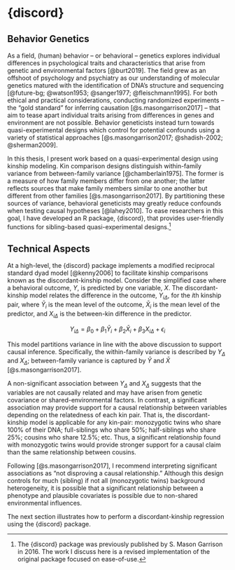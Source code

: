 # {discord}

## Behavior Genetics

As a field, (human) behavior -- or behavioral -- genetics explores individual differences in psychological traits and characteristics that arise from genetic and environmental factors [@burt2019]. The field grew as an offshoot of psychology and psychiatry as our understanding of molecular genetics matured with the identification of DNA's structure and sequencing [@future-bg; @watson1953; @sanger1977; @fleischmann1995]. For both ethical and practical considerations, conducting randomized experiments -- the "gold standard" for inferring causation [@s.masongarrison2017] -- that aim to tease apart individual traits arising from differences in genes and environment are not possible. Behavior geneticists instead turn towards quasi-experimental designs which control for potential confounds using a variety of statistical approaches [@s.masongarrison2017; @shadish-2002; @sherman2009].

In this thesis, I present work based on a quasi-experimental design using kinship modeling. Kin comparison designs distinguish within-family variance from between-family variance [@chamberlain1975]. The former is a measure of how family members differ from one another; the latter reflects sources that make family members similar to one another but different from other families [@s.masongarrison2017]. By partitioning these sources of variance, behavioral geneticists may greatly reduce confounds when testing causal hypotheses [@lahey2010]. To ease researchers in this goal, I have developed an R package, {discord}, that provides user-friendly functions for sibling-based quasi-experimental designs.[^discord-1]

[^discord-1]: The {discord} package was previously published by S. Mason Garrison in 2016. The work I discuss here is a revised implementation of the original package focused on ease-of-use.

## Technical Aspects

At a high-level, the {discord} package implements a modified reciprocal standard dyad model [@kenny2006] to facilitate kinship comparisons known as the discordant-kinship model. Consider the simplified case where a behavioral outcome, $Y$, is predicted by one variable, $X$. The discordant-kinship model relates the difference in the outcome, $Y_{i\Delta}$, for the $i\text{th}$ kinship pair, where $\bar{Y}_i$ is the mean level of the outcome, $\bar{X}_i$ is the mean level of the predictor, and $X_{i\Delta}$ is the between-kin difference in the predictor.

$$
Y_{i\Delta} = \beta_0 + \beta_1 \bar{Y}_i + \beta_2 \bar{X}_i + \beta_3 X_{i\Delta} + \epsilon_i
$$

This model partitions variance in line with the above discussion to support causal inference. Specifically, the within-family variance is described by $Y_{\Delta}$ and $X_{\Delta}$; between-family variance is captured by $\bar{Y}$ and $\bar{X}$ [@s.masongarrison2017].

A non-significant association between $Y_\Delta$ and $X_\Delta$ suggests that the variables are not causally related and may have arisen from genetic covariance or shared-environmental factors. In contrast, a significant association may provide support for a causal relationship between variables depending on the relatedness of each kin pair. That is, the discordant-kinship model is applicable for any kin-pair: monozygotic twins who share 100% of their DNA; full-siblings who share 50%; half-siblings who share 25%; cousins who share 12.5%; etc. Thus, a significant relationship found with monozygotic twins would provide stronger support for a causal claim than the same relationship between cousins.

Following [@s.masongarrison2017], I recommend interpreting significant associations as "not disproving a causal relationship." Although this design controls for much (sibling) if not all (monozygotic twins) background heterogeneity, it is possible that a significant relationship between a phenotype and plausible covariates is possible due to non-shared environmental influences.

The next section illustrates how to perform a discordant-kinship regression using the {discord} package.

